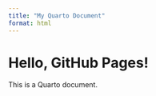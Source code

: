 ```yaml
---
title: "My Quarto Document"
format: html
---
```


# Hello, GitHub Pages!
This is a Quarto document.
